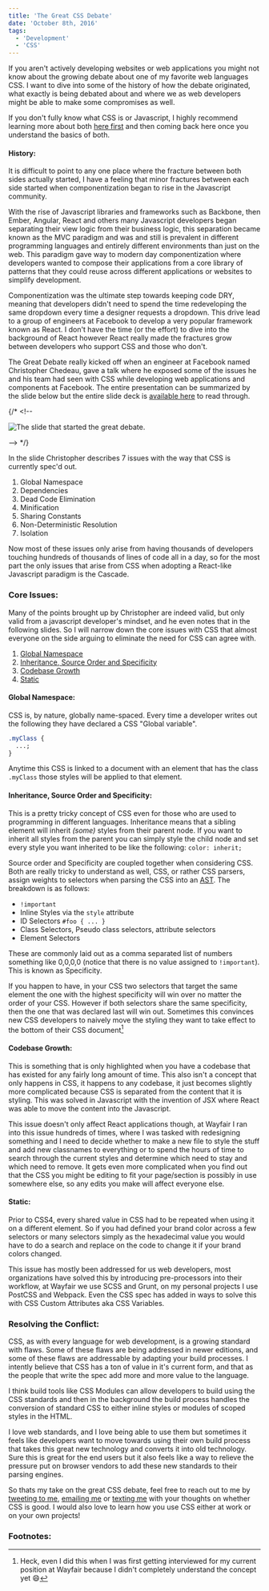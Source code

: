```yaml
---
title: 'The Great CSS Debate'
date: 'October 8th, 2016'
tags:
  - 'Development'
  - 'CSS'
---
```


If you aren't actively developing websites or web applications you might not
know about the growing debate about one of my favorite web languages CSS. I want
to dive into some of the history of how the debate originated, what exactly is
being debated about and where we as web developers might be able to make some
compromises as well.

If you don't fully know what CSS is or Javascript, I highly recommend learning
more about both
<a href="https://www.w3.org/standards/webdesign/htmlcss" data-css-link-article>here
first</a> and then coming back here once you understand the basics of both.

#### History:

It is difficult to point to any one place where the fracture between both sides
actually started, I have a feeling that minor fractures between each side
started when componentization began to rise in the Javascript community.

With the rise of Javascript libraries and frameworks such as Backbone, then
Ember, Angular, React and others many Javascript developers began separating
their view logic from their business logic, this separation became known as the
MVC paradigm and was and still is prevalent in different programming languages
and entirely different environments than just on the web. This paradigm gave way
to modern day componentization where developers wanted to compose their
applications from a core library of patterns that they could reuse across
different applications or websites to simplify development.

Componentization was the ultimate step towards keeping code DRY, meaning that
developers didn't need to spend the time redeveloping the same dropdown every
time a designer requests a dropdown. This drive lead to a group of engineers at
Facebook to develop a very popular framework known as React. I don't have the
time (or the effort) to dive into the background of React however React really
made the fractures grow between developers who support CSS and those who don't.

The Great Debate really kicked off when an engineer at Facebook named
Christopher Chedeau, gave a talk where he exposed some of the issues he and his
team had seen with CSS while developing web applications and components at
Facebook. The entire presentation can be summarized by the slide below but the
entire slide deck is
<a href="https://speakerdeck.com/vjeux/react-css-in-js" data-css-link-article>available
here</a> to read through.

{/* <!-- <div className="has-image">
  <img
    data-css-image
    src="../../../../../static/images/posts/TheGreatDebate/The_Slide.jpg"
    alt="The slide that started the great debate."
  />
</div> --> */}

In the slide Christopher describes 7 issues with the way that CSS is currently
spec'd out.

1.  Global Namespace
2.  Dependencies
3.  Dead Code Elimination
4.  Minification
5.  Sharing Constants
6.  Non-Deterministic Resolution
7.  Isolation

Now most of these issues only arise from having thousands of developers touching
hundreds of thousands of lines of code all in a day, so for the most part the
only issues that arise from CSS when adopting a React-like Javascript paradigm
is the Cascade.

### Core Issues:

Many of the points brought up by Christopher are indeed valid, but only valid
from a javascript developer's mindset, and he even notes that in the following
slides. So I will narrow down the core issues with CSS that almost everyone on
the side arguing to eliminate the need for CSS can agree with.

1.  [Global Namespace](#global)
2.  [Inheritance, Source Order and Specificity](#inheritance)
3.  [Codebase Growth](#codebase)
4.  [Static](#static)

#### Global Namespace:

CSS is, by nature, globally name-spaced. Every time a developer writes out the
following they have declared a CSS "Global variable".

```css
.myClass {
  ...;
}
```

Anytime this CSS is linked to a document with an element that has the class
`.myClass` those styles will be applied to that element.

#### Inheritance, Source Order and Specificity:

This is a pretty tricky concept of CSS even for those who are used to
programming in different languages. Inheritance means that a sibling element
will inherit _(some)_ styles from their parent node. If you want to inherit all
styles from the parent you can simply style the child node and set every style
you want inherited to be like the following: `color: inherit;`

Source order and Specificity are coupled together when considering CSS. Both are
really tricky to understand as well, CSS, or rather CSS parsers, assign weights
to selectors when parsing the CSS into an
<a href="#ast" data-css-link-article data-footnote="Abstract Syntax Tree" id="ast">AST</a>.
The breakdown is as follows:

- `!important`
- Inline Styles via the `style` attribute
- ID Selectors `#foo { ... }`
- Class Selectors, Pseudo class selectors, attribute selectors
- Element Selectors

These are commonly laid out as a comma separated list of numbers something like
0,0,0,0 (notice that there is no value assigned to `!important`). This is known
as Specificity.

If you happen to have, in your CSS two selectors that target the same element
the one with the highest specificity will win over no matter the order of your
CSS. However if both selectors share the same specificity, then the one that was
declared last will win out. Sometimes this convinces new CSS developers to
naively move the styling they want to take effect to the bottom of their CSS
document[^1]

#### Codebase Growth:

This is something that is only highlighted when you have a codebase that has
existed for any fairly long amount of time. This also isn't a concept that only
happens in CSS, it happens to any codebase, it just becomes slightly more
complicated because CSS is separated from the content that it is styling. This
was solved in Javascript with the invention of JSX where React was able to move
the content into the Javascript.

This issue doesn't only affect React applications though, at Wayfair I ran into
this issue hundreds of times, where I was tasked with redesigning something and
I need to decide whether to make a new file to style the stuff and add new
classnames to everything or to spend the hours of time to search through the
current styles and determine which need to stay and which need to remove. It
gets even more complicated when you find out that the CSS you might be editing
to fit your page/section is possibly in use somewhere else, so any edits you
make will affect everyone else.

#### Static:

Prior to CSS4, every shared value in CSS had to be repeated when using it on a
different element. So if you had defined your brand color across a few selectors
or many selectors simply as the hexadecimal value you would have to do a search
and replace on the code to change it if your brand colors changed.

This issue has mostly been addressed for us web developers, most organizations
have solved this by introducing pre-processors into their workflow, at Wayfair
we use SCSS and Grunt, on my personal projects I use PostCSS and Webpack. Even
the CSS spec has added in ways to solve this with CSS Custom Attributes aka CSS
Variables.

### Resolving the Conflict:

CSS, as with every language for web development, is a growing standard with
flaws. Some of these flaws are being addressed in newer editions, and some of
these flaws are addressable by adapting your build processes. I intently believe
that CSS has a ton of value in it's current form, and that as the people that
write the spec add more and more value to the language.

I think build tools like CSS Modules can allow developers to build using the CSS
standards and then in the background the build process handles the conversion of
standard CSS to either inline styles or modules of scoped styles in the HTML.

I love web standards, and I love being able to use them but sometimes it feels
like developers want to move towards using their own build process that takes
this great new technology and converts it into old technology. Sure this is
great for the end users but it also feels like a way to relieve the pressure put
on browser vendors to add these new standards to their parsing engines.

So thats my take on the great CSS debate, feel free to reach out to me by <a href="https://twitter.com/intent/tweet?url=https%3A%2F%2Fmatthamlin.me%2FPosts%2F2016%2FSeptember%2FSeptemberUpdate&via=immatthamlin&text=%20%20-&" className="link link--article">tweeting
to me</a>, <a href="mailto:matthewjameshamlin@gmail.com" className="link link--article">emailing
me</a> or <a data-footnote="+1 425 210 0980" href="sms:+14252100980" className="link link--article">texting
me</a> with your thoughts on whether CSS is good. I would also love to learn how
you use CSS either at work or on your own projects!

### Footnotes:

[^1]:
    Heck, even I did this when I was first getting interviewed for my current
    position at Wayfair because I didn't completely understand the concept yet
    😄
